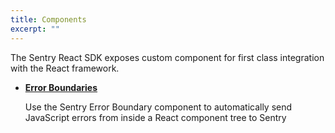 ```yaml
---
title: Components
excerpt: ""
---
```


The Sentry React SDK exposes custom component for first class integration with the React framework.

- **[Error Boundaries](./errorboundary/)**

  Use the Sentry Error Boundary component to automatically send JavaScript errors from inside a React component tree to Sentry
